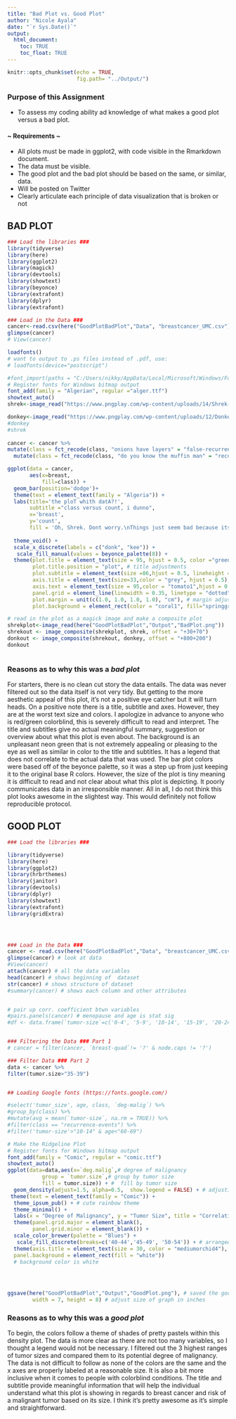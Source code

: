 ```yaml
---
title: "Bad Plot vs. Good Plot"
author: "Nicole Ayala"
date: "`r Sys.Date()`"
output: 
  html_document:
    toc: TRUE
    toc_float: TRUE
---
```


```r
knitr::opts_chunk$set(echo = TRUE, 
                      fig.path= "../Output/")
```

### **Purpose of this Assignment**
- To assess my coding ability ad knowledge of what makes a good plot versus a bad plot.

#### ~ Requirements ~
- All plots must be made in ggplot2, with code visible in the Rmarkdown document.
- The data must be visible.
- The good plot and the bad plot should be based on the same, or similar, data.
- Will be posted on Twitter
- Clearly articulate each principle of data visualization that is broken or not

## BAD PLOT




```r
### Load the libraries ###
library(tidyverse)
library(here)
library(ggplot2)
library(magick)
library(devtools)
library(showtext)
library(beyonce)
library(extrafont)
library(dplyr)
library(extrafont)

### Load in the Data ###
cancer<-read.csv(here("GoodPlotBadPlot","Data", "breastcancer_UMC.csv")) # loading data
glimpse(cancer)
# View(cancer)

loadfonts()
# want to output to .ps files instead of .pdf, use:
# loadfonts(device="postscript")
```
```r
#font_import(paths = "C:/Users/nikky/AppData/Local/Microsoft/Windows/Fonts")
# Register fonts for Windows bitmap output
font_add(family = "Algerian", regular ="alger.ttf")
showtext_auto()
shrek<-image_read("https://www.pngplay.com/wp-content/uploads/14/Shrek-Family-Transparent-Free-PNG.png")

donkey<-image_read("https://www.pngplay.com/wp-content/uploads/12/Donkey-From-Shrek-Download-Free-PNG.png")
#donkey
#shrek
 
cancer <- cancer %>% 
mutate(class = fct_recode(class, "onions have layers" = "false-recurrence-events")) %>%
  mutate(class = fct_recode(class, "do you know the muffin man" = "recurrence-events")) 
``` 
```r
ggplot(data = cancer, 
       aes(x=breast, 
           fill=class)) +
  geom_bar(position='dodge')+
  theme(text = element_text(family = "Algeria")) +
  labs(title='the ploT whith datA?!',
       subtitle ="class versus count, i dunno", 
       x='breast',
       y='count', 
       fill = 'Oh, Shrek. Dont worry.\nThings just seem bad because its dark and rainy\nand Fionas father hired a sleazy hitman to whack you.') +
  
  theme_void() +
  scale_x_discrete(labels = c("donk", "kee")) +
   scale_fill_manual(values = beyonce_palette(8)) +
  theme(plot.title = element_text(size = 95, hjust = 0.5, color ="green3"),
        plot.title.position = "plot", # title adjustments
        plot.subtitle = element_text(size =86,hjust = 0.5, lineheight = 1.1, color = "green2"),
        axis.title = element_text(size=33,color = "grey", hjust = 0.5), # title adjustments
        axis.text = element_text(size = 95,color = "tomato1",hjust = 0.5), # text adjustments
        panel.grid = element_line(linewidth = 0.35, linetype = "dotted", color = "grey"), # background gridlines
        plot.margin = unit(c(1.0, 1.0, 1.0, 1.0), "cm"), # margin adjustments
        plot.background = element_rect(color = "coral1", fill="springgreen1"))

```  
```r
# read in the plot as a magick image and make a composite plot
shrekplot<-image_read(here("GoodPlotBadPlot","Output","BadPlot.png"))
shrekout <- image_composite(shrekplot, shrek, offset = "+30+70") 
donkout <- image_composite(shrekout, donkey, offset = "+800+200")
donkout 



```




### Reasons as to why this was a *bad plot*

For starters, there is no clean cut story the data entails. The data was never filtered out so the data itself is not very tidy. But getting to the more aesthetic appeal of this plot, it's not a positive eye catcher but it will turn heads. On a positive note there is a title, subtitle and  axes. However, they are at the worst text size and colors. I apologize in advance to anyone who is red/green colorblind, this is severely difficult to read and interpret. The title and subtitles give no actual meaningful summary, suggestion or overview about what this plot is even about. The background is an unpleasant neon green that is not extremely appealing or pleasing to the eye as well as similar in color to the title and subtitles. It has a legend that does not correlate to the actual data that was used. The bar plot colors were based off of the beyonce palette, so it was a step up from just keeping it to the original base R colors. However, the size of the plot is tiny meaning it is difficult to read and not clear about what this plot is depicting. It poorly communicates data in an irresponsible manner. All in all, I do not think this plot looks awesome in the slightest way. This would definitely not follow reproducible protocol.

## GOOD PLOT

```r

### Load the libraries ###

library(tidyverse)
library(here)
library(ggplot2)
library(hrbrthemes)
library(janitor)
library(devtools)
library(dplyr)
library(showtext)
library(extrafont)
library(gridExtra)




### Load in the Data ###
cancer <- read.csv(here("GoodPlotBadPlot","Data", "breastcancer_UMC.csv"))
glimpse(cancer) # look at data
#View(cancer)
attach(cancer) # all the data variables
head(cancer) # shows beginning of  dataset
str(cancer) # shows structure of dataset
#summary(cancer) # shows each column and other attributes


# pair up corr. coefficient btwn variables
#pairs.panels(cancer) # menopause and age is stat sig 
#df <- data.frame(`tumor-size`=c('0-4', '5-9', '10-14', '15-19', '20-24', '25-29', '30-34', '35-39', '40-44', '45-49', '50-54'))


### Filtering the Data ### Part 1
# cancer = filter(cancer, `breast-quad`!= '?' & node.caps != '?')

### Filter Data ### Part 2
data <- cancer %>%
filter(tumor.size>"35-39") 


## Loading Google fonts (https://fonts.google.com/)

#select('tumor_size', age, class, `deg-malig`) %>%
#group_by(class) %>%
#mutate(avg = mean(`tumor-size`, na.rm = TRUE)) %>%
#filter(class == "recurrence-events") %>%
#filter('tumor-size'>"10-14" & age<"60-69")

```
```r
# Make the Ridgeline Plot
# Register fonts for Windows bitmap output
font_add(family = "Comic", regular = "comic.ttf")
showtext_auto()
ggplot(data=data,aes(x=`deg.malig`,# degree of malignancy
           group = `tumor.size`,# group by tumor size
           fill = tumor.size)) + #  fill by tumor size
  geom_density(adjust=1.5, alpha=0.5,  show.legend = FALSE) + # adjusting size
 theme(text = element_text(family = "Comic")) +
  theme_ipsum_pub() + # cute rainbow theme
  theme_minimal() +
  labs(x = "Degree of Malignancy", y = "Tumor Size", title = "Correlation of the Degree of Malignancy w/ Tumor Size within Patients that Have Breast Cancer", subtitle = "There are 3 ranges of tumor sizes from 40-54 (cm) depicting the larger the mass size of the tumor, the more risk it will be malignant.") + # title and subtitles + x and y axes
  theme(panel.grid.major = element_blank(),
        panel.grid.minor = element_blank()) +
  scale_color_brewer(palette = "Blues") +
   scale_fill_discrete(breaks=c('40-44','45-49', '50-54')) + # arranged order of legend
  theme(axis.title = element_text(size = 30, color = "mediumorchid4"),
  panel.background = element_rect(fill = "white"))
  # background color is white


   

ggsave(here("GoodPlotBadPlot","Output","GoodPlot.png"), # saved the good plot
        width = 7, height = 8) # adjust size of graph in inches

```
### Reasons as to why this was a *good plot*

To begin, the colors follow a theme of shades of pretty pastels within this density plot. The data is more clear as there are not too many variables, so I thought a legend would not be necessary. I filtered out the 3 highest ranges of tumor sizes and compared them to its potential degree of malignancy. The data is not difficult to follow as none of the colors are the same and the x axes are properly labeled at a reasonable size. It is also a bit more inclusive when it comes to people with colorblind conditions. The title and subtitle provide meaningful information that will help the individual understand what this plot is showing in regards to breast cancer and risk of a malignant tumor based on its size. I think it's pretty awesome as it's simple and straightforward.